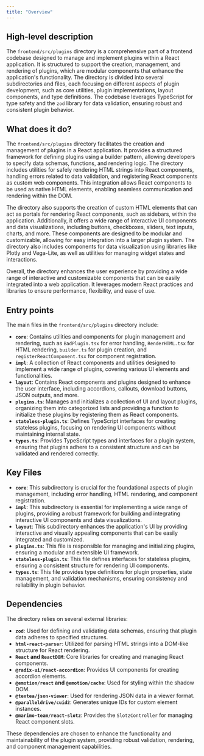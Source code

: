 ```yaml
---
title: "Overview"
---
```


## High-level description

The `frontend/src/plugins` directory is a comprehensive part of a frontend codebase designed to manage and implement plugins within a React application. It is structured to support the creation, management, and rendering of plugins, which are modular components that enhance the application's functionality. The directory is divided into several subdirectories and files, each focusing on different aspects of plugin development, such as core utilities, plugin implementations, layout components, and type definitions. The codebase leverages TypeScript for type safety and the `zod` library for data validation, ensuring robust and consistent plugin behavior.

## What does it do?

The `frontend/src/plugins` directory facilitates the creation and management of plugins in a React application. It provides a structured framework for defining plugins using a builder pattern, allowing developers to specify data schemas, functions, and rendering logic. The directory includes utilities for safely rendering HTML strings into React components, handling errors related to data validation, and registering React components as custom web components. This integration allows React components to be used as native HTML elements, enabling seamless communication and rendering within the DOM.

The directory also supports the creation of custom HTML elements that can act as portals for rendering React components, such as sidebars, within the application. Additionally, it offers a wide range of interactive UI components and data visualizations, including buttons, checkboxes, sliders, text inputs, charts, and more. These components are designed to be modular and customizable, allowing for easy integration into a larger plugin system. The directory also includes components for data visualization using libraries like Plotly and Vega-Lite, as well as utilities for managing widget states and interactions.

Overall, the directory enhances the user experience by providing a wide range of interactive and customizable components that can be easily integrated into a web application. It leverages modern React practices and libraries to ensure performance, flexibility, and ease of use.

## Entry points

The main files in the `frontend/src/plugins` directory include:

- **`core`**: Contains utilities and components for plugin management and rendering, such as `BadPlugin.tsx` for error handling, `RenderHTML.tsx` for HTML rendering, `builder.ts` for plugin creation, and `registerReactComponent.tsx` for component registration.
- **`impl`**: A collection of React components and utilities designed to implement a wide range of plugins, covering various UI elements and functionalities.
- **`layout`**: Contains React components and plugins designed to enhance the user interface, including accordions, callouts, download buttons, JSON outputs, and more.
- **`plugins.ts`**: Manages and initializes a collection of UI and layout plugins, organizing them into categorized lists and providing a function to initialize these plugins by registering them as React components.
- **`stateless-plugin.ts`**: Defines TypeScript interfaces for creating stateless plugins, focusing on rendering UI components without maintaining internal state.
- **`types.ts`**: Provides TypeScript types and interfaces for a plugin system, ensuring that plugins adhere to a consistent structure and can be validated and rendered correctly.

## Key Files

- **`core`**: This subdirectory is crucial for the foundational aspects of plugin management, including error handling, HTML rendering, and component registration.
- **`impl`**: This subdirectory is essential for implementing a wide range of plugins, providing a robust framework for building and integrating interactive UI components and data visualizations.
- **`layout`**: This subdirectory enhances the application's UI by providing interactive and visually appealing components that can be easily integrated and customized.
- **`plugins.ts`**: This file is responsible for managing and initializing plugins, ensuring a modular and extensible UI framework.
- **`stateless-plugin.ts`**: This file defines interfaces for stateless plugins, ensuring a consistent structure for rendering UI components.
- **`types.ts`**: This file provides type definitions for plugin properties, state management, and validation mechanisms, ensuring consistency and reliability in plugin behavior.

## Dependencies

The directory relies on several external libraries:

- **`zod`**: Used for defining and validating data schemas, ensuring that plugin data adheres to specified structures.
- **`html-react-parser`**: Utilized for parsing HTML strings into a DOM-like structure for React rendering.
- **`React` and `ReactDOM`**: Core libraries for creating and managing React components.
- **`@radix-ui/react-accordion`**: Provides UI components for creating accordion elements.
- **`@emotion/react` and `@emotion/cache`**: Used for styling within the shadow DOM.
- **`@textea/json-viewer`**: Used for rendering JSON data in a viewer format.
- **`@paralleldrive/cuid2`**: Generates unique IDs for custom element instances.
- **`@marimo-team/react-slotz`**: Provides the `SlotzController` for managing React component slots.

These dependencies are chosen to enhance the functionality and maintainability of the plugin system, providing robust validation, rendering, and component management capabilities.